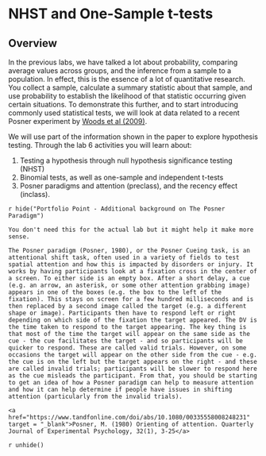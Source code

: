 # NHST and One-Sample t-tests

## Overview

In the previous labs, we have talked a lot about probability, comparing average values across groups, and the inference from a sample to a population. In effect, this is the essence of a lot of quantitative research. You  collect a sample, calculate a summary statistic about that sample, and use probability to establish the likelihood of that statistic occurring given certain situations. To demonstrate this further, and to start introducing commonly used statistical tests, we will look at data related to a recent Posner experiment by <a href = "https://www.sciencedirect.com/science/article/pii/S0005796708002738" target = "_blank">Woods et al (2009)</a>.

We will use part of the information shown in the paper to explore hypothesis testing. Through the lab 6 activities you will learn about:

1. Testing a hypothesis through null hypothesis significance testing (NHST)
2. Binomial tests, as well as one-sample and independent t-tests
3. Posner paradigms and attention (preclass), and the recency effect (inclass).

`r hide("Portfolio Point - Additional background on The Posner Paradigm")`
```block
You don't need this for the actual lab but it might help it make more sense. 

The Posner paradigm (Posner, 1980), or the Posner Cueing task, is an attentional shift task, often used in a variety of fields to test spatial attention and how this is impacted by disorders or injury. It works by having participants look at a fixation cross in the center of a screen. To either side is an empty box. After a short delay, a cue (e.g. an arrow, an asterisk, or some other attention grabbing image) appears in one of the boxes (e.g. the box to the left of the fixation). This stays on screen for a few hundred milliseconds and is then replaced by a second image called the target (e.g. a different shape or image). Participants then have to respond left or right depending on which side of the fixation the target appeared. The DV is the time taken to respond to the target appearing. The key thing is that most of the time the target will appear on the same side as the cue - the cue facilitates the target - and so participants will be quicker to respond. These are called valid trials. However, on some occasions the target will appear on the other side from the cue - e.g. the cue is on the left but the target appears on the right - and these are called invalid trials; participants will be slower to respond here as the cue misleads the participant. From that, you should be starting to get an idea of how a Posner paradigm can help to measure attention and how it can help determine if people have issues in shifting attention (particularly from the invalid trials).

<a href="https://www.tandfonline.com/doi/abs/10.1080/00335558008248231" target = "_blank">Posner, M. (1980) Orienting of attention. Quarterly Journal of Experimental Psychology, 32(1), 3-25</a>
```
`r unhide()`
